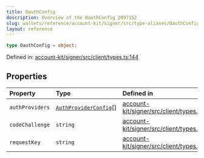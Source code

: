 ```yaml
---
title: OauthConfig
description: Overview of the OauthConfig 2097152
slug: wallets/reference/account-kit/signer/src/type-aliases/OauthConfig
layout: reference
---
```


```ts
type OauthConfig = object;
```

Defined in: [account-kit/signer/src/client/types.ts:144](https://github.com/alchemyplatform/aa-sdk/blob/923a52171f7246172caf350853843e6680197da9/account-kit/signer/src/client/types.ts#L144)

## Properties

| Property                                 | Type                                              | Defined in                                                                                                                                                                        |
| :--------------------------------------- | :------------------------------------------------ | :-------------------------------------------------------------------------------------------------------------------------------------------------------------------------------- |
| <a id="authproviders" /> `authProviders` | [`AuthProviderConfig`](AuthProviderConfig.mdx)\[] | [account-kit/signer/src/client/types.ts:147](https://github.com/alchemyplatform/aa-sdk/blob/923a52171f7246172caf350853843e6680197da9/account-kit/signer/src/client/types.ts#L147) |
| <a id="codechallenge" /> `codeChallenge` | `string`                                          | [account-kit/signer/src/client/types.ts:145](https://github.com/alchemyplatform/aa-sdk/blob/923a52171f7246172caf350853843e6680197da9/account-kit/signer/src/client/types.ts#L145) |
| <a id="requestkey" /> `requestKey`       | `string`                                          | [account-kit/signer/src/client/types.ts:146](https://github.com/alchemyplatform/aa-sdk/blob/923a52171f7246172caf350853843e6680197da9/account-kit/signer/src/client/types.ts#L146) |
